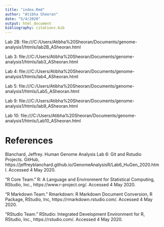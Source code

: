 ```yaml
---
title: "index.Rmd"
author: "Atibha Sheoran"
date: "5/4/2020"
output: html_document
bibliography: citations.bib
---
```


Lab 2B: file:///C:/Users/Atibha%20Sheoran/Documents/genome-analysis1/htmls/lab2B_ASheoran.html

Lab 3: file:///C:/Users/Atibha%20Sheoran/Documents/genome-analysis1/htmls/lab3_ASheoran.html

Lab 4: file:///C:/Users/Atibha%20Sheoran/Documents/genome-analysis1/htmls/lab4_ASheoran.html

Lab 5: file:///C:/Users/Atibha%20Sheoran/Documents/genome-analysis1/htmls/Lab5_ASheoran.html

Lab 9: file:///C:/Users/Atibha%20Sheoran/Documents/genome-analysis1/htmls/lab9_ASheoran.html

Lab 10: file:///C:/Users/Atibha%20Sheoran/Documents/genome-analysis1/htmls/Lab10_ASheoran.html


# References


Blanchard, Jeffrey. Human Genome Analysis Lab 6: Git and Rstudio Projects. GitHub, https://jeffreyblanchard.github.io/GenomeAnalysisR/Lab6_HuGen_2020.html. Accessed 4 May 2020.

“R Core Team.” R: A Language and Environment for Statistical Computing, RStudio, Inc., https://www.r-project.org/. Accessed 4 May 2020.

“R Markdown Team.” Rmarkdown: R Markdown Document Conversion, R Package, RStudio, Inc, https://rmarkdown.rstudio.com/. Accessed 4 May 2020.

“RStudio Team.” RStudio: Integrated Development Environment for R, RStudio, Inc., https://rstudio.com/. Accessed 4 May 2020.